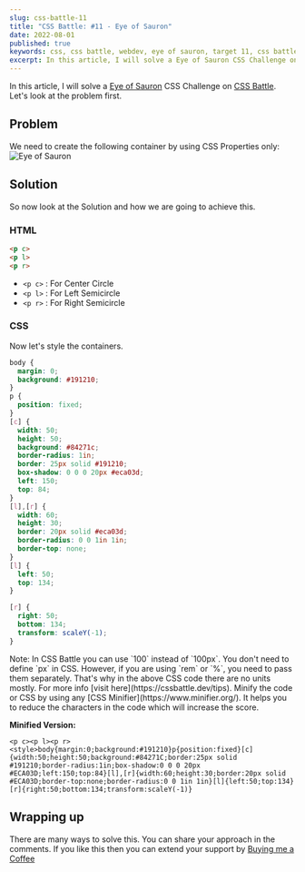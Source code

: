 ```yaml
---
slug: css-battle-11
title: "CSS Battle: #11 - Eye of Sauron"
date: 2022-08-01
published: true
keywords: css, css battle, webdev, eye of sauron, target 11, css battle 11
excerpt: In this article, I will solve a Eye of Sauron CSS Challenge on CSS Battle.
---
```



In this article, I will solve a [Eye of Sauron](https://cssbattle.dev/play/11) CSS Challenge on [CSS Battle](https://cssbattle.dev). Let's look at the problem first.

## Problem 

We need to create the following container by using CSS Properties only:
![Eye of Sauron](https://cssbattle.dev/targets/11.png)

## Solution

So now look at the Solution and how we are going to achieve this. 


<YouTube id="iU5AH4jXmYE" />

### HTML


```html
<p c>
<p l>
<p r> 
```

- `<p c>` : For Center Circle
- `<p l>` : For Left Semicircle
- `<p r>` : For Right Semicircle

### CSS

Now let's style the containers. 

```css
body {
  margin: 0;
  background: #191210;
}
p {
  position: fixed;
}
[c] {
  width: 50;
  height: 50;
  background: #84271c;
  border-radius: 1in;
  border: 25px solid #191210;
  box-shadow: 0 0 0 20px #eca03d;
  left: 150;
  top: 84;
}
[l],[r] {
  width: 60;
  height: 30;
  border: 20px solid #eca03d;
  border-radius: 0 0 1in 1in;
  border-top: none;
}
[l] {
  left: 50;
  top: 134;
}

[r] {
  right: 50;
  bottom: 134;
  transform: scaleY(-1);
}
```

<Tip id="1">
  Note: In CSS Battle you can use `100` instead of `100px`. You don't need to define `px` in CSS. However, if you are using `rem` or `%`, you need to pass them separately. That's why in the above CSS code there are no units mostly. For more info [visit here](https://cssbattle.dev/tips).
</Tip>

<Tip id="2">
  Minify the code or CSS by using any [CSS Minifier](https://www.minifier.org/). It helps you to reduce the characters in the code which will increase the score.
</Tip>


**Minified Version:**
```text
<p c><p l><p r><style>body{margin:0;background:#191210}p{position:fixed}[c]{width:50;height:50;background:#84271C;border:25px solid #191210;border-radius:1in;box-shadow:0 0 0 20px #ECA03D;left:150;top:84}[l],[r]{width:60;height:30;border:20px solid #ECA03D;border-top:none;border-radius:0 0 1in 1in}[l]{left:50;top:134}[r]{right:50;bottom:134;transform:scaleY(-1)}
```

## Wrapping up
There are many ways to solve this. You can share your approach in the comments. If you like this then you can extend your support by [Buying me a Coffee](https://buymeacoffee.com/j471n)


<NextAndPreviousButton
  prevHref="/blogs/css-battle-10"
  prevTitle="CSS Battle: #10 -  Cloaked Spirits"
  nextHref="/blogs/css-battle-12"
  nextTitle="CSS Battle: #12 -  Wiggly Moustache"
/>


